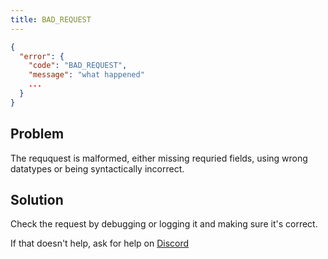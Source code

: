 ```yaml
---
title: BAD_REQUEST
---
```


```json JSON response
{
  "error": {
    "code": "BAD_REQUEST",
    "message": "what happened"
    ...
  }
}
```

## Problem

The reququest is malformed, either missing requried fields, using wrong datatypes or being syntactically incorrect.

## Solution

Check the request by debugging or logging it and making sure it's correct.

If that doesn't help, ask for help on [Discord](https://unkey.dev/discord)
